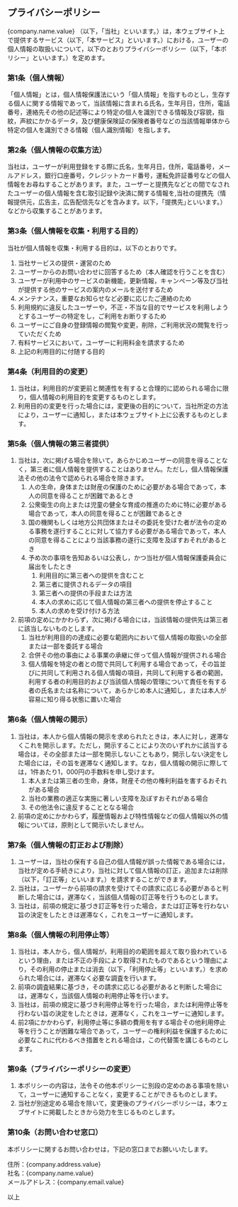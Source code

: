 
## プライバシーポリシー

<span>{company.name.value}</span> （以下，「当社」といいます。）は，本ウェブサイト上で提供するサービス（以下,「本サービス」といいます。）における，ユーザーの個人情報の取扱いについて，以下のとおりプライバシーポリシー（以下，「本ポリシー」といいます。）を定めます。

### 第1条（個人情報）
「個人情報」とは，個人情報保護法にいう「個人情報」を指すものとし，生存する個人に関する情報であって，当該情報に含まれる氏名，生年月日，住所，電話番号，連絡先その他の記述等により特定の個人を識別できる情報及び容貌，指紋，声紋にかかるデータ，及び健康保険証の保険者番号などの当該情報単体から特定の個人を識別できる情報（個人識別情報）を指します。

### 第2条（個人情報の収集方法）
当社は，ユーザーが利用登録をする際に氏名，生年月日，住所，電話番号，メールアドレス，銀行口座番号，クレジットカード番号，運転免許証番号などの個人情報をお尋ねすることがあります。また，ユーザーと提携先などとの間でなされたユーザーの個人情報を含む取引記録や決済に関する情報を,当社の提携先（情報提供元，広告主，広告配信先などを含みます。以下，｢提携先｣といいます。）などから収集することがあります。

### 第3条（個人情報を収集・利用する目的）
当社が個人情報を収集・利用する目的は，以下のとおりです。

1. 当社サービスの提供・運営のため
1. ユーザーからのお問い合わせに回答するため（本人確認を行うことを含む）
1. ユーザーが利用中のサービスの新機能，更新情報，キャンペーン等及び当社が提供する他のサービスの案内のメールを送付するため
1. メンテナンス，重要なお知らせなど必要に応じたご連絡のため
1. 利用規約に違反したユーザーや，不正・不当な目的でサービスを利用しようとするユーザーの特定をし，ご利用をお断りするため
1. ユーザーにご自身の登録情報の閲覧や変更，削除，ご利用状況の閲覧を行っていただくため
1. 有料サービスにおいて，ユーザーに利用料金を請求するため
1. 上記の利用目的に付随する目的

### 第4条（利用目的の変更）
1. 当社は，利用目的が変更前と関連性を有すると合理的に認められる場合に限り，個人情報の利用目的を変更するものとします。
1. 利用目的の変更を行った場合には，変更後の目的について，当社所定の方法により，ユーザーに通知し，または本ウェブサイト上に公表するものとします。

### 第5条（個人情報の第三者提供）
1. 当社は，次に掲げる場合を除いて，あらかじめユーザーの同意を得ることなく，第三者に個人情報を提供することはありません。ただし，個人情報保護法その他の法令で認められる場合を除きます。
    1. 人の生命，身体または財産の保護のために必要がある場合であって，本人の同意を得ることが困難であるとき
    1. 公衆衛生の向上または児童の健全な育成の推進のために特に必要がある場合であって，本人の同意を得ることが困難であるとき
    1. 国の機関もしくは地方公共団体またはその委託を受けた者が法令の定める事務を遂行することに対して協力する必要がある場合であって，本人の同意を得ることにより当該事務の遂行に支障を及ぼすおそれがあるとき
    1. 予め次の事項を告知あるいは公表し，かつ当社が個人情報保護委員会に届出をしたとき
        1. 利用目的に第三者への提供を含むこと
        1. 第三者に提供されるデータの項目
        1. 第三者への提供の手段または方法
        1. 本人の求めに応じて個人情報の第三者への提供を停止すること
        1. 本人の求めを受け付ける方法
1. 前項の定めにかかわらず，次に掲げる場合には，当該情報の提供先は第三者に該当しないものとします。
    1. 当社が利用目的の達成に必要な範囲内において個人情報の取扱いの全部または一部を委託する場合
    1. 合併その他の事由による事業の承継に伴って個人情報が提供される場合
    1. 個人情報を特定の者との間で共同して利用する場合であって，その旨並びに共同して利用される個人情報の項目，共同して利用する者の範囲，利用する者の利用目的および当該個人情報の管理について責任を有する者の氏名または名称について，あらかじめ本人に通知し，または本人が容易に知り得る状態に置いた場合

### 第6条（個人情報の開示）
1. 当社は，本人から個人情報の開示を求められたときは，本人に対し，遅滞なくこれを開示します。ただし，開示することにより次のいずれかに該当する場合は，その全部または一部を開示しないこともあり，開示しない決定をした場合には，その旨を遅滞なく通知します。なお，個人情報の開示に際しては，1件あたり1，000円の手数料を申し受けます。
    1. 本人または第三者の生命，身体，財産その他の権利利益を害するおそれがある場合
    1. 当社の業務の適正な実施に著しい支障を及ぼすおそれがある場合
    1. その他法令に違反することとなる場合
1. 前項の定めにかかわらず，履歴情報および特性情報などの個人情報以外の情報については，原則として開示いたしません。

### 第7条（個人情報の訂正および削除）
1. ユーザーは，当社の保有する自己の個人情報が誤った情報である場合には，当社が定める手続きにより，当社に対して個人情報の訂正，追加または削除（以下，「訂正等」といいます。）を請求することができます。
1. 当社は，ユーザーから前項の請求を受けてその請求に応じる必要があると判断した場合には，遅滞なく，当該個人情報の訂正等を行うものとします。
1. 当社は，前項の規定に基づき訂正等を行った場合，または訂正等を行わない旨の決定をしたときは遅滞なく，これをユーザーに通知します。

### 第8条（個人情報の利用停止等）
1. 当社は，本人から，個人情報が，利用目的の範囲を超えて取り扱われているという理由，または不正の手段により取得されたものであるという理由により，その利用の停止または消去（以下，「利用停止等」といいます。）を求められた場合には，遅滞なく必要な調査を行います。
1. 前項の調査結果に基づき，その請求に応じる必要があると判断した場合には，遅滞なく，当該個人情報の利用停止等を行います。
1. 当社は，前項の規定に基づき利用停止等を行った場合，または利用停止等を行わない旨の決定をしたときは，遅滞なく，これをユーザーに通知します。
1. 前2項にかかわらず，利用停止等に多額の費用を有する場合その他利用停止等を行うことが困難な場合であって，ユーザーの権利利益を保護するために必要なこれに代わるべき措置をとれる場合は，この代替策を講じるものとします。

### 第9条（プライバシーポリシーの変更）
1. 本ポリシーの内容は，法令その他本ポリシーに別段の定めのある事項を除いて，ユーザーに通知することなく，変更することができるものとします。
1. 当社が別途定める場合を除いて，変更後のプライバシーポリシーは，本ウェブサイトに掲載したときから効力を生じるものとします。

### 第10条（お問い合わせ窓口）
本ポリシーに関するお問い合わせは，下記の窓口までお願いいたします。
<p>
住所：{company.address.value}<br />
社名：{company.name.value}<br />
メールアドレス：{company.email.value}<br />
</p>

以上